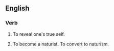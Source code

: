 ==English==

===Verb===
{{head|en|verb|head=come out of one's [[shell]]}}

# {{idiomatic}} To reveal one's true self.
# {{idiomatic}} To become a naturist. To convert to naturism.